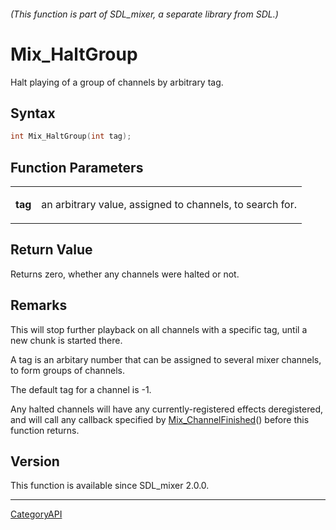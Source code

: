 ====== (This function is part of SDL_mixer, a separate library from SDL.) ======
= Mix_HaltGroup =

Halt playing of a group of channels by arbitrary tag.

== Syntax ==

<syntaxhighlight lang='c'>
int Mix_HaltGroup(int tag);
</syntaxhighlight>

== Function Parameters ==

{|
|'''tag'''
|an arbitrary value, assigned to channels, to search for.
|}

== Return Value ==

Returns zero, whether any channels were halted or not.

== Remarks ==

This will stop further playback on all channels with a specific tag, until
a new chunk is started there.

A tag is an arbitary number that can be assigned to several mixer channels,
to form groups of channels.

The default tag for a channel is -1.

Any halted channels will have any currently-registered effects
deregistered, and will call any callback specified by
[[Mix_ChannelFinished]]() before this function returns.

== Version ==

This function is available since SDL_mixer 2.0.0.

----
[[CategoryAPI]]


